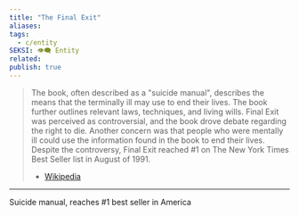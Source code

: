 ```yaml
---
title: "The Final Exit"
aliases: 
tags:
  - c/entity
SEKSI: 👁️‍🗨️ Entity
related:
publish: true
---
```



> The book, often described as a "suicide manual", describes the means that the terminally ill may use to end their lives. The book further outlines relevant laws, techniques, and living wills. Final Exit was perceived as controversial, and the book drove debate regarding the right to die. Another concern was that people who were mentally ill could use the information found in the book to end their lives. Despite the controversy, Final Exit reached #1 on The New York Times Best Seller list in August of 1991.
> - [Wikipedia](https://en.wikipedia.org/wiki/Final_Exit)
___
 Suicide manual, reaches #1 best seller in America
